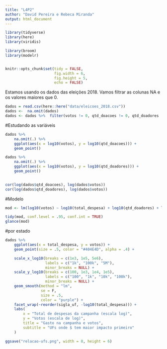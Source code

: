 ---
title: "L4P2"
author: "David Pereira e Rebeca Miranda"
output: html_document
---

```{r echo=FALSE, message=FALSE, warning=FALSE}
library(tidyverse)
library(here)
library(viridis)

library(broom)
library(modelr)


knitr::opts_chunk$set(tidy = FALSE,
                      fig.width = 6,
                      fig.height = 5,
                      echo = FALSE)

```

Estamos usando os dados das eleições 2018. Vamos filtrar as colunas NA e os valores maiores que 0.

```{r}
dados = read.csv(here::here("data/eleicoes_2018.csv"))
dados <-  na.omit(dados)
dados <- dados %>%  filter(votos != 0, qtd_doacoes != 0, qtd_doadores != 0)
```

#Estudando as variáveis

```{r}
dados %>% 
    na.omit(.) %>% 
    ggplot(aes(x = log10(votos), y = log10(qtd_doacoes))) + 
    geom_point()

dados %>% 
    na.omit(.) %>% 
    ggplot(aes(x = log10(votos), y = log10(qtd_doadores))) + 
    geom_point()
    

cor(log(dados$qtd_doacoes), log(dados$votos))
cor(log(dados$qtd_doadores), log(dados$votos))

```

#Modelo 

```{r}
mod <- lm(log10(votos) ~ log10(total_despesa) + log10(qtd_doadores) + log10(qtd_fornecedores) +ds_genero, data = dados)

tidy(mod, conf.level = .95, conf.int = TRUE)
glance(mod)

```

#por estado 

```{r}
dados %>% 
    ggplot(aes(x = total_despesa, y = votos)) + 
    geom_point(size = .5, color = "#404E4D", alpha = .4) +

    scale_x_log10(breaks = c(1e3, 1e5, 5e6), 
                  labels = c("1k", "100k", "5M"), 
                  minor_breaks = NULL) +
    scale_y_log10(breaks = c(100, 1e3, 1e4, 1e5), 
                  labels = c("100", "1k", "10k", "100k"), 
                  minor_breaks = NULL) +
    geom_smooth(method = "lm", 
                se = F,
                size = .5, 
                color = "purple") +
    facet_wrap(~reorder(sigla_uf, -log10(total_despesa))) +
    labs(
        x = "Total de despesas da campanha (escala log)", 
        y = "Votos (escala de log)", 
        title = "Gasto na campanha e votos", 
        subtitle = "UFs onde $ tem maior impacto primeiro"
    )

ggsave("relacao-ufs.png", width = 8, height = 6)

```

